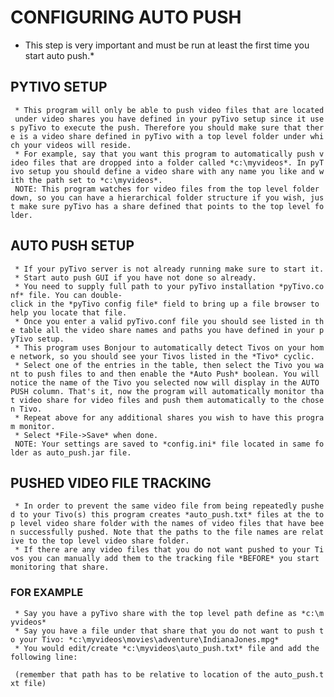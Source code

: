=CONFIGURING AUTO PUSH=
*This step is very important and must be run at least the first time you start auto push.*

==PYTIVO SETUP==
  * This program will only be able to push video files that are located under video shares you have defined in your pyTivo setup since it uses pyTivo to execute the push. Therefore you should make sure that there is a video share defined in pyTivo with a top level folder under which your videos will reside.
  * For example, say that you want this program to automatically push video files that are dropped into a folder called *c:\myvideos*. In pyTivo setup you should define a video share with any name you like and with the path set to *c:\myvideos*.
  NOTE: This program watches for video files from the top level folder down, so you can have a hierarchical folder structure if you wish, just make sure pyTivo has a share defined that points to the top level folder.

==AUTO PUSH SETUP==
  * If your pyTivo server is not already running make sure to start it.
  * Start auto push GUI if you have not done so already.
  * You need to supply full path to your pyTivo installation *pyTivo.conf* file. You can double-click in the *pyTivo config file* field to bring up a file browser to help you locate that file.
  * Once you enter a valid pyTivo.conf file you should see listed in the table all the video share names and paths you have defined in your pyTivo setup.
  * This program uses Bonjour to automatically detect Tivos on your home network, so you should see your Tivos listed in the *Tivo* cyclic.
  * Select one of the entries in the table, then select the Tivo you want to push files to and then enable the *Auto Push* boolean. You will notice the name of the Tivo you selected now will display in the AUTO PUSH column. That's it, now the program will automatically monitor that video share for video files and push them automatically to the chosen Tivo.
  * Repeat above for any additional shares you wish to have this program monitor.
  * Select *File->Save* when done.
  NOTE: Your settings are saved to *config.ini* file located in same folder as auto_push.jar file.

==PUSHED VIDEO FILE TRACKING==
  * In order to prevent the same video file from being repeatedly pushed to your Tivo(s) this program creates *auto_push.txt* files at the top level video share folder with the names of video files that have been successfully pushed. Note that the paths to the file names are relative to the top level video share folder.
  * If there are any video files that you do not want pushed to your Tivos you can manually add them to the tracking file *BEFORE* you start monitoring that share.
===FOR EXAMPLE===
  * Say you have a pyTivo share with the top level path define as *c:\myvideos*
  * Say you have a file under that share that you do not want to push to your Tivo: *c:\myvideos\movies\adventure\IndianaJones.mpg*
  * You would edit/create *c:\myvideos\auto_push.txt* file and add the following line:
  {{{movies\adventure\IndianaJones.mpg}}}
  (remember that path has to be relative to location of the auto_push.txt file)